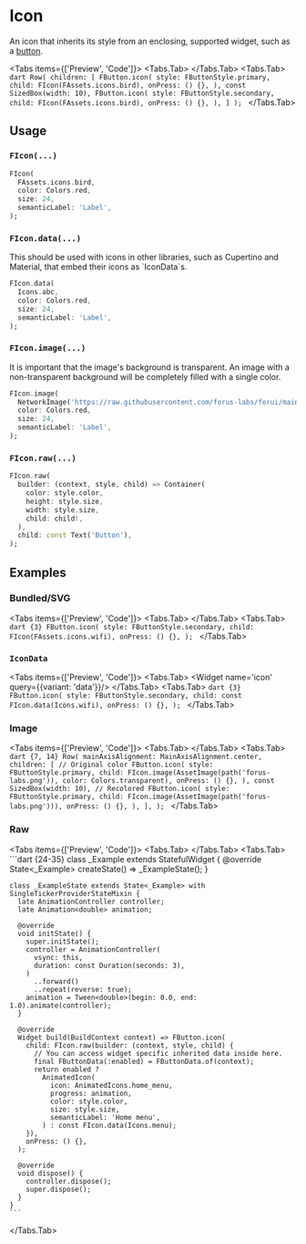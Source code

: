 
# Icon
An icon that inherits its style from an enclosing, supported widget, such as a [button](/docs/form/button).

<LinkBadgeGroup>
  <LinkBadge label="API Reference" href="https://pub.dev/documentation/forui/latest/forui.widgets.icon/forui.widgets.icon-library.html"/>
</LinkBadgeGroup>

<Tabs items={['Preview', 'Code']}>
  <Tabs.Tab>
    <Widget name='icon' variant='comparison' query={{}}/>
  </Tabs.Tab>
  <Tabs.Tab>
    ```dart
    Row(
      children: [
        FButton.icon(
          style: FButtonStyle.primary,
          child: FIcon(FAssets.icons.bird),
          onPress: () {},
        ),
        const SizedBox(width: 10),
        FButton.icon(
          style: FButtonStyle.secondary,
          child: FIcon(FAssets.icons.bird),
          onPress: () {},
        ),
      ]
    );
    ```
  </Tabs.Tab>
</Tabs>


## Usage

### `FIcon(...)`

```dart
FIcon(
  FAssets.icons.bird,
  color: Colors.red,
  size: 24,
  semanticLabel: 'Label',
);
```

### `FIcon.data(...)`

<Callout type="info">
    This should be used with icons in other libraries, such as Cupertino and Material, that embed their icons as
    `IconData`s.
</Callout>

```dart
FIcon.data(
  Icons.abc,
  color: Colors.red,
  size: 24,
  semanticLabel: 'Label',
);
```

### `FIcon.image(...)`

<Callout type="warning">
    It is important that the image's background is transparent. An image with a non-transparent background will be
    completely filled with a single color.
</Callout>

```dart
FIcon.image(
  NetworkImage('https://raw.githubusercontent.com/forus-labs/forui/main/samples/assets/avatar.png'),
  color: Colors.red,
  size: 24,
  semanticLabel: 'Label',
);
```

### `FIcon.raw(...)`

```dart
FIcon.raw(
  builder: (context, style, child) => Container(
    color: style.color,
    height: style.size,
    width: style.size,
    child: child!,
  ),
  child: const Text('Button'),
);
```

## Examples

### Bundled/SVG

<Tabs items={['Preview', 'Code']}>
  <Tabs.Tab>
    <Widget name='icon'  query={{}}/>
  </Tabs.Tab>
  <Tabs.Tab>
    ```dart {3}
    FButton.icon(
      style: FButtonStyle.secondary,
      child: FIcon(FAssets.icons.wifi),
      onPress: () {},
    );
    ```
  </Tabs.Tab>
</Tabs>

### `IconData`



<Tabs items={['Preview', 'Code']}>
  <Tabs.Tab>
    <Widget name='icon'  query={{variant: 'data'}}/>
  </Tabs.Tab>
  <Tabs.Tab>
    ```dart {3}
    FButton.icon(
      style: FButtonStyle.secondary,
      child: const FIcon.data(Icons.wifi),
      onPress: () {},
    );
    ```
  </Tabs.Tab>
</Tabs>

### Image

<Tabs items={['Preview', 'Code']}>
  <Tabs.Tab>
    <Widget name='icon' variant='image'/>
  </Tabs.Tab>
  <Tabs.Tab>
    ```dart {7, 14}
    Row(
      mainAxisAlignment: MainAxisAlignment.center,
      children: [
        // Original color
        FButton.icon(
          style: FButtonStyle.primary,
          child: FIcon.image(AssetImage(path('forus-labs.png')), color: Colors.transparent),
          onPress: () {},
        ),
        const SizedBox(width: 10),
        // Recolored
        FButton.icon(
          style: FButtonStyle.primary,
          child: FIcon.image(AssetImage(path('forus-labs.png'))),
          onPress: () {},
        ),
      ],
    );
    ```
  </Tabs.Tab>
</Tabs>

### Raw

<Tabs items={['Preview', 'Code']}>
  <Tabs.Tab>
    <Widget name='icon'  variant='custom' query={{}}/>
  </Tabs.Tab>
  <Tabs.Tab>
    ```dart {24-35}
    class _Example extends StatefulWidget {
      @override
      State<_Example> createState() => _ExampleState();
    }

    class _ExampleState extends State<_Example> with SingleTickerProviderStateMixin {
      late AnimationController controller;
      late Animation<double> animation;

      @override
      void initState() {
        super.initState();
        controller = AnimationController(
          vsync: this,
          duration: const Duration(seconds: 3),
        )
          ..forward()
          ..repeat(reverse: true);
        animation = Tween<double>(begin: 0.0, end: 1.0).animate(controller);
      }

      @override
      Widget build(BuildContext context) => FButton.icon(
        child: FIcon.raw(builder: (context, style, child) {
          // You can access widget specific inherited data inside here.
          final FButtonData(:enabled) = FButtonData.of(context);
          return enabled ?
            AnimatedIcon(
              icon: AnimatedIcons.home_menu,
              progress: animation,
              color: style.color,
              size: style.size,
              semanticLabel: 'Home menu',
            ) : const FIcon.data(Icons.menu);
        }),
        onPress: () {},
      );

      @override
      void dispose() {
        controller.dispose();
        super.dispose();
      }
    }
    ```
  </Tabs.Tab>
</Tabs>